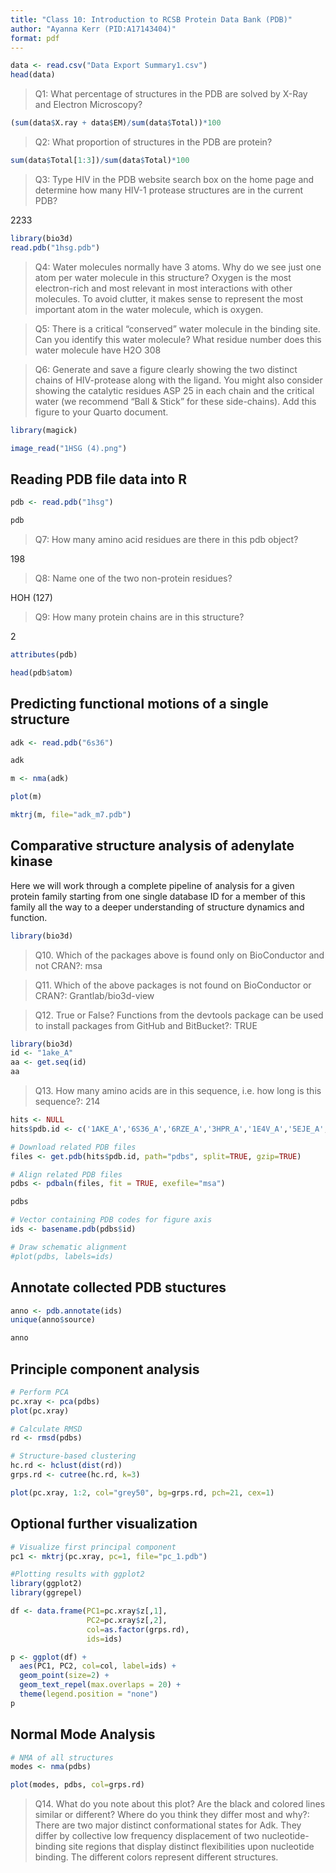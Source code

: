 ```yaml
---
title: "Class 10: Introduction to RCSB Protein Data Bank (PDB)"
author: "Ayanna Kerr (PID:A17143404)"
format: pdf
---
```


```r
data <- read.csv("Data Export Summary1.csv")
head(data)
```

> Q1: What percentage of structures in the PDB are solved by X-Ray and Electron Microscopy? 

```r
(sum(data$X.ray + data$EM)/sum(data$Total))*100
```


> Q2: What proportion of structures in the PDB are protein?

```r
sum(data$Total[1:3])/sum(data$Total)*100
```


> Q3: Type HIV in the PDB website search box on the home page and determine how many HIV-1 protease structures are in the current PDB?

2233

```r
library(bio3d)
read.pdb("1hsg.pdb")
```

> Q4: Water molecules normally have 3 atoms. Why do we see just one atom per water molecule in this structure?
Oxygen is the most electron-rich and most relevant in most interactions with other molecules. To avoid clutter, it makes sense to represent the most important atom in the water molecule, which is oxygen. 

> Q5: There is a critical “conserved” water molecule in the binding site. Can you identify this water molecule? What residue number does this water molecule have
H2O 308 

> Q6: Generate and save a figure clearly showing the two distinct chains of HIV-protease along with the ligand. You might also consider showing the catalytic residues ASP 25 in each chain and the critical water (we recommend “Ball & Stick” for these side-chains). Add this figure to your Quarto document.

```r
library(magick)

image_read("1HSG (4).png")

```


## Reading PDB file data into R

```r
pdb <- read.pdb("1hsg")
```

```r
pdb
```


> Q7: How many amino acid residues are there in this pdb object? 

198

> Q8: Name one of the two non-protein residues? 

HOH (127)

> Q9: How many protein chains are in this structure? 

2

```r
attributes(pdb)
```

```r
head(pdb$atom)
```

## Predicting functional motions of a single structure

```r
adk <- read.pdb("6s36")
```

```r
adk
```


```r
m <- nma(adk)
```

```r
plot(m)
```

```r
mktrj(m, file="adk_m7.pdb")
```

## Comparative structure analysis of adenylate kinase

Here we will work through a complete pipeline of analysis for a given protein family starting from one single database ID for a member of this family all the way to a deeper understanding of structure dynamics and function. 

```r
library(bio3d)
```

> Q10. Which of the packages above is found only on BioConductor and not CRAN?:
msa

> Q11. Which of the above packages is not found on BioConductor or CRAN?: 
Grantlab/bio3d-view

> Q12. True or False? Functions from the devtools package can be used to install packages from GitHub and BitBucket?:
TRUE

```r
library(bio3d)
id <- "1ake_A"
aa <- get.seq(id)
aa
```

> Q13. How many amino acids are in this sequence, i.e. how long is this sequence?:
214


```r
hits <- NULL
hits$pdb.id <- c('1AKE_A','6S36_A','6RZE_A','3HPR_A','1E4V_A','5EJE_A','1E4Y_A','3X2S_A','6HAP_A','6HAM_A','4K46_A','3GMT_A','4PZL_A')
```


```r
# Download related PDB files
files <- get.pdb(hits$pdb.id, path="pdbs", split=TRUE, gzip=TRUE)
```

```r
# Align related PDB files
pdbs <- pdbaln(files, fit = TRUE, exefile="msa")
```

```r
pdbs
```


```r
# Vector containing PDB codes for figure axis
ids <- basename.pdb(pdbs$id)

# Draw schematic alignment
#plot(pdbs, labels=ids)
```


## Annotate collected PDB stuctures

```r
anno <- pdb.annotate(ids)
unique(anno$source)
```

```r
anno
```

## Principle component analysis

```r
# Perform PCA
pc.xray <- pca(pdbs)
plot(pc.xray)
```

```r
# Calculate RMSD
rd <- rmsd(pdbs)

# Structure-based clustering
hc.rd <- hclust(dist(rd))
grps.rd <- cutree(hc.rd, k=3)

plot(pc.xray, 1:2, col="grey50", bg=grps.rd, pch=21, cex=1)
```

## Optional further visualization

```r
# Visualize first principal component
pc1 <- mktrj(pc.xray, pc=1, file="pc_1.pdb")
```

```r
#Plotting results with ggplot2
library(ggplot2)
library(ggrepel)

df <- data.frame(PC1=pc.xray$z[,1], 
                 PC2=pc.xray$z[,2], 
                 col=as.factor(grps.rd),
                 ids=ids)

p <- ggplot(df) + 
  aes(PC1, PC2, col=col, label=ids) +
  geom_point(size=2) +
  geom_text_repel(max.overlaps = 20) +
  theme(legend.position = "none")
p
```

## Normal Mode Analysis

```r
# NMA of all structures
modes <- nma(pdbs)
```

```r
plot(modes, pdbs, col=grps.rd)
```

> Q14. What do you note about this plot? Are the black and colored lines similar or different? Where do you think they differ most and why?:
There are two major distinct conformational states for Adk. They differ by collective low frequency displacement of two nucleotide-binding site regions that display distinct flexibilities upon nucleotide binding. The different colors represent different structures.  